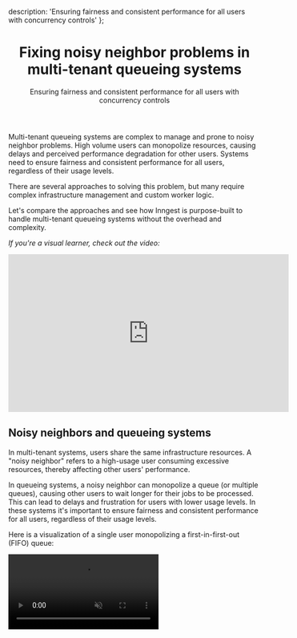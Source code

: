   description: 'Ensuring fairness and consistent performance for all users with concurrency controls'
};

<Header>

# Fixing noisy neighbor problems in multi-tenant queueing systems

Ensuring fairness and consistent performance for all users with concurrency controls

</Header>

Multi-tenant queueing systems are complex to manage and prone to noisy neighbor problems. High volume users can monopolize resources, causing delays and perceived performance degradation for other users. Systems need to ensure fairness and consistent performance for all users, regardless of their usage levels.

There are several approaches to solving this problem, but many require complex infrastructure management and custom worker logic.

Let's compare the approaches and see how Inngest is purpose-built to handle multi-tenant queueing systems without the overhead and complexity.

_If you're a visual learner, check out the video:_

<iframe width="560" height="315" src="https://www.youtube.com/embed/uoXqqMkuiP0?si=pSgy2Q9le28Am5Cn" title="YouTube video player" frameBorder="0" allow="accelerometer; autoplay; clipboard-write; encrypted-media; gyroscope; picture-in-picture; web-share" referrerpolicy="strict-origin-when-cross-origin" allowfullscreen></iframe>

## Noisy neighbors and queueing systems

In multi-tenant systems, users share the same infrastructure resources. A "noisy neighbor" refers to a high-usage user consuming excessive resources, thereby affecting other users' performance.

In queueing systems, a noisy neighbor can monopolize a queue (or multiple queues), causing other users to wait longer for their jobs to be processed. This can lead to delays and frustration for users with lower usage levels. In these systems it's important to ensure fairness and consistent performance for all users, regardless of their usage levels.

Here is a visualization of a single user monopolizing a first-in-first-out (FIFO) queue:

<video controls autoPlay loop muted src="/assets/blog/multi-tenant-queueing-concurrency/noisy-neighbor.mp4" />

As we can see in this visualization, the high-usage user is causing delays for other users.

## Ensuring fairness in multi-tenant systems

The goal in building multi-tenant systems is to provide a fair and consistent experience for all users. Without considering fairness, users may confuse slow processing times with poor system performance.

Here is a visualization of a fair queueing system where each user receives equal processing time:

<video controls autoPlay loop muted src="/assets/blog/multi-tenant-queueing-concurrency/fairness-queue.mp4" />

### Achieving fairness - A queue per user

An ideal approach to fairness is to provide a queue per user. This way, each user's workloads are isolated, preventing any single user from affecting others.

<img src="/assets/blog/multi-tenant-queueing-concurrency/queue-per-user.png" alt="A visualization of a single queue fanning out into a queue per user" />

This approach introduces several challenges:

* **Infrastructure overhead and costs**: Creating and maintaining thousands of individual queues is cumbersome and potentially very expensive.
* **Worker complexity and performance**: Workers need to be designed to scan and pull from multiple queues intelligently to prioritize work effectively. It's not likely that you can afford a worker-per user at scale so workers need to be able to handle multiple queues and re-adjust as more users are added to your system. If not done well, this can lead to poor performance for all users.
* **Queue configuration and management**: Most traditional message queues require pre-configuring your queues either in infrastructure-as-code or programmatically. This may work for a small number of users, but it's not practical at scale. Additionally, you'll need some sort of state management to keep track of all these queues.
* **Hybrid of multi- and single-tenant architecture**: Managing a queue per user represents a shift towards a single-tenant architecture which may be a significant departure from the existing architecture of your multi-tenant system. This can lead to additional architectural complexity which adds to overhead of the engineering team that is maintaining it.

### Alternative approaches - Priority queues

An alternative approach might be to use low/high priority queues. As usage increases for a particular user, they are moved to a lower priority queue. This approach can help to ensure that high-usage users don't monopolize resources.

<img src="/assets/blog/multi-tenant-queueing-concurrency/priority-queue.png" alt="A visualization of a priority queue that first determines the rate of jobs" />

This approach can be effective, but has other challenges:

* **Implementing rate limiting**: The system needs to track the rate of jobs for each user, for every queue. This is similar to API endpoint rate limiting, but requires additional infrastructure and logic to manage.
* **Shifting the problem to the low priority queue**: If a user is moved to a low priority queue, they may still flood that queue, causing delays for other users who just narrowly exceed the defined rate.
* **Fine-tuning the system for efficiency**: Rate limits and worker capacity for high and low priority queues will have to be tuned to ensure that the system is efficient and fair. This takes additional time and must be monitored and adjusted as usage patterns change.

## Inngest: Concurrency limits for each tenant

The Inngest platform has built-in support for easily defining concurrency limits that are automatically applied for each tenant.

Compared to approaches that have to combine queue infrastructure management, custom worker logic, and state management, Inngest manages all infrastructure and has embedded _flow control_ logic within the queue itself. This allows your system to have the best of both worlds: the simplicity of a multi-tenant system with the fairness of a single-tenant system.

### How it works

Concurrency controls are defined within each Inngest function configuration in just a couple lines of code. Here's how it works:

* You define the concurrency `limit` in your function configuration.
* Specifying a concurrency `key` will apply this limit to _each unique value of the key_. This key can be anything relevant to your system, such as user ID, organization ID, email, workspace ID, etc.
* As new runs (aka _jobs_) are created, **Inngest dynamically creates a new queue for each unique key value**. The system internally handles the complexity of managing these queues, and consuming work efficiently off of each queue so you don't have to.

Let's take a look at some example code:

```ts multiTenantConcurrency.ts
export const multiTenantConcurrency = inngest.createFunction(
  {
    id: 'multi-tenant-concurrency',
    concurrency: [
      {
        limit: 1,
        // !mark(1:2)
        // Add a key to apply the concurrency limit to each unique user_slug
        key: 'event.data.user_slug',
      },
    ],
  },
  { event: 'demo/job.created' },
  async ({ event, step }) => {
    /* function logic omitted for example */
    return { status: 'success' };
  }
);
```

### Going further - Combining concurrency limits

Inngest allows you to "stack" or combine concurrency limits. This means you can limit the concurrent items for individual users while also setting a total concurrency limit for _all_ users. This provides a flexible way to manage resources. Let's take a look at a function that limits the concurrency to `5` per user, but also limits the total concurrency to `100`:

```ts combinedConcurrencyLimits.ts
export const combinedConcurrencyLimits = inngest.createFunction(
  {
    id: 'multi-tenant-concurrency-with-shared-limit',
    concurrency: [
      {
        // !mark(1:3)
        // Each unique user_slug has a concurrency limit of 5
        limit: 5,
        key: 'event.data.user_slug',
      },
      {
        // !mark(1:2)
        // Overall concurrency for all users is limited to 100
        limit: 100,
      },
    ],
  },
  { event: 'demo/job.created' },
  async ({ event, step }) => {
    /* function logic omitted for example */
    return { status: 'success' };
  }
);
```

### Further Flexibility

Beyond using keys and combining concurrency limits, for additional control within your system, you might also consider:

* **Setting concurrency limits that are shared across functions** - Concurrency limits can be shared across multiple functions by specifying a `scope` which allows to combine limits across functions.
* **Combining with other flow control methods** - Inngest's concurrency limits can be combined with other methods like throttling and prioritization, giving you even more control over your system's workload management.

## Give it a try

Managing queues in multi-tenant systems can be complex, but with Inngest's built-in multi-tenant-aware concurrency controls, you can ensure a fair, efficient, and smooth experience in your applications.